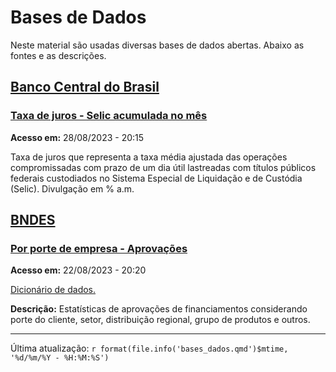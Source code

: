 # Bases de Dados {.unnumbered}

Neste material são usadas diversas bases de dados abertas. Abaixo as fontes e as descrições.

## [Banco Central do Brasil](https://dadosabertos.bcb.gov.br/)

### [Taxa de juros - Selic acumulada no mês](https://dadosabertos.bcb.gov.br/dataset/4390-taxa-de-juros---selic-acumulada-no-mes)

**Acesso em:** 28/08/2023 - 20:15

Taxa de juros que representa a taxa média ajustada das operações compromissadas com prazo de um dia útil lastreadas com títulos públicos federais custodiados no Sistema Especial de Liquidação e de Custódia (Selic). Divulgação em % a.m.

## [BNDES](https://dados.gov.br/dados/organizacoes/visualizar/banco-nacional-de-desenvolvimento-economico-e-social)

### [Por porte de empresa - Aprovações](https://dadosabertos.bndes.gov.br/dataset/bce5a865-e766-4a7a-b537-9499c81275b6/resource/22daaedb-3cc2-498a-9f40-5b1bdb2309e6/download/aprovacoes-por-porte-de-empresa-aprovacoes.csv)

**Acesso em:** 22/08/2023 - 20:20

[Dicionário de dados.](https://dadosabertos.bndes.gov.br/dataset/bce5a865-e766-4a7a-b537-9499c81275b6/resource/e51f2c52-be63-40fa-931d-36cf37bcdff2/download/dicionario-de-dados-aprovacoes-no-sistema-bndes.pdf)

**Descrição:** Estatísticas de aprovações de financiamentos considerando porte do cliente, setor, distribuição regional, grupo de produtos e outros.

------------------------------------------------------------------------

Última atualização: `r format(file.info('bases_dados.qmd')$mtime, '%d/%m/%Y - %H:%M:%S')`
